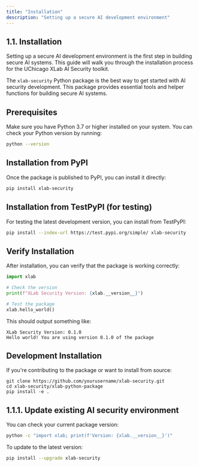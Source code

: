 ```yaml
---
title: "Installation"
description: "Setting up a secure AI development environment"
---
```


## 1.1. Installation

Setting up a secure AI development environment is the first step in building secure AI systems. This guide will walk you through the installation process for the UChicago XLab AI Security toolkit.

The `xlab-security` Python package is the best way to get started with AI security development. This package provides essential tools and helper functions for building secure AI systems.

## Prerequisites

Make sure you have Python 3.7 or higher installed on your system. You can check your Python version by running:

```bash
python --version
```

## Installation from PyPI

Once the package is published to PyPI, you can install it directly:

```bash
pip install xlab-security
```

## Installation from TestPyPI (for testing)

For testing the latest development version, you can install from TestPyPI:

```bash
pip install --index-url https://test.pypi.org/simple/ xlab-security
```

## Verify Installation

After installation, you can verify that the package is working correctly:

```python
import xlab

# Check the version
print(f"XLab Security Version: {xlab.__version__}")

# Test the package
xlab.hello_world()
```

This should output something like:

```
XLab Security Version: 0.1.0
Hello world! You are using version 0.1.0 of the package
```

## Development Installation

If you're contributing to the package or want to install from source:

```
git clone https://github.com/yourusername/xlab-security.git
cd xlab-security/xlab-python-package
pip install -e .
```

## 1.1.1. Update existing AI security environment

You can check your current package version:

```bash
python -c "import xlab; print(f'Version: {xlab.__version__}')"
```

To update to the latest version:

```bash
pip install --upgrade xlab-security
```
